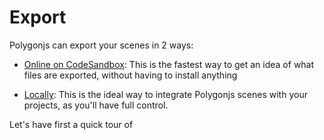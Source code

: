 # Export

Polygonjs can export your scenes in 2 ways:

-   [Online on CodeSandbox](/export/online): This is the fastest way to get an idea of what files are exported, without having to install anything

-   [Locally](/export/local): This is the ideal way to integrate Polygonjs scenes with your projects, as you'll have full control.

Let's have first a quick tour of <DocRouterLink bang href="/docs/export/online!" innerText="How Online Exports Work &rarr;"></DocRouterLink>
